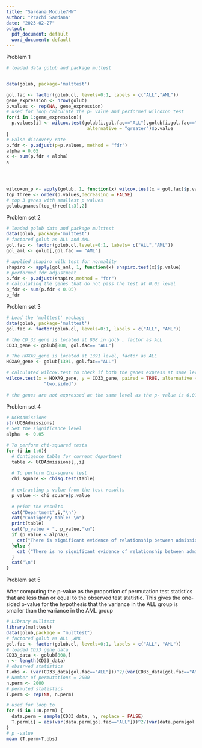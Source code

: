 ---
title: "Sardana_Module7HW"
author: "Prachi Sardana"
date: "2023-02-27"
output:
  pdf_document: default
  word_document: default
---
Problem 1


```{r}

# loaded data golub and package multest


data(golub, package='multtest')

gol.fac <- factor(golub.cl, levels=0:1, labels = c("ALL","AML"))
gene_expression <- nrow(golub)
p.values <- rep(NA, gene_expression)
# used for loop calculate the p- value and performed wilcoxon test
for(i in 1:gene_expression){
  p.values[i] <- wilcox.test(golub[i,gol.fac=="ALL"],golub[i,gol.fac=="AML"], paired = FALSE, 
                              alternative = "greater")$p.value
}
# False discovery rate
p.fdr <- p.adjust(p=p.values, method = "fdr")
alpha = 0.05
x <- sum(p.fdr < alpha)
x
 



wilcoxon_p <- apply(golub, 1, function(x) wilcox.test(x ~ gol.fac)$p.value)
top_three <- order(p.values,decreasing = FALSE)
# top 3 genes with smallest p values
golub.gnames[top_three[1:3],2]

```

Problem set 2

```{r}
# loaded golub data and package multtest
data(golub, package='multtest')
# factored golub as ALL and AML
gol.fac <- factor(golub.cl,levels=0:1, labels= c("ALL","AML"))
gol_aml <- golub[,gol.fac == "AML"]

# applied shapiro wilk test for normality
shapiro <- apply(gol_aml, 1, function(x) shapiro.test(x)$p.value)
# performed fdr adjustment
p.fdr <- p.adjust(shapiro,method = "fdr")
# calculating the genes that do not pass the test at 0.05 level
p_fdr <- sum(p.fdr < 0.05)
p_fdr


```

Problem set 3

```{r}
# Load the 'multtest' package
data(golub, package='multtest')
gol.fac <- factor(golub.cl, levels=0:1, labels = c("ALL", "AML"))

# the CD_33 gene is located at 808 in golb , factor as ALL
CD33_gene <- golub[808, gol.fac== "ALL"]

# The HOXA9_gene is located at 1391 level, factor as ALL
HOXA9_gene <- golub[1391, gol.fac=="ALL"]

# calculated wilcox.test to check if both the genes express at same level.
wilcox.test(x = HOXA9_gene, y = CD33_gene, paired = TRUE, alternative = 
              "two.sided")
                    
# the genes are not expressed at the same level as the p- value is 0.01242


```

Problem set 4 

```{r}
# UCBAdmissions
str(UCBAdmissions)
# Set the significance level
alpha  <- 0.05

# To perform chi-squared tests
for (i in 1:6){
  # Contigence table for current department
  table <- UCBAdmissions[,,i]
  
  # To perform Chi-square test
  chi_square <- chisq.test(table)
  
  # extracting p value from the test results
  p_value <- chi_square$p.value
  
  # print the results
  cat("Department",i,"\n")
  cat("Contigency table: \n")
  print(table)
  cat("p_value = ", p_value,"\n")
  if (p_value < alpha){
    cat("There is significant evidence of relationship between admission decision and gender department",i,"\n")
  }else {
    cat ("There is no significant evidence of relationship between admission decision and gender department",i,"\n")
  }
  cat("\n")
}

```

Problem set 5

After computing the p-value as the proportion of permutation test statistics that are less than or equal to the observed test statistic. This gives the one-sided p-value for the hypothesis that the variance in the ALL group is smaller than the variance in the AML group

```{r}
# Library mulltest
library(multtest)
data(golub,package = "multtest")
# factored golub as ALL ,AML
gol.fac <- factor(golub.cl, levels=0:1, labels = c("ALL", "AML"))
# loaded CD33 gene data 
CD33_data <- golub[808,]
n <- length(CD33_data)
# observed statistics
T.obs <- (var(CD33_data[gol.fac=="ALL"]))^2/(var(CD33_data[gol.fac=="AML"]))^2
# Number of permutations = 2000
n.perm <- 2000
# permuted statistics
T.perm <- rep(NA, n.perm)

# used for loop to 
for (i in 1:n.perm) {
  data.perm = sample(CD33_data, n, replace = FALSE)
  T.perm[i] = abs(var(data.perm[gol.fac=="ALL"]))^2/(var(data.perm[gol.fac=="AML"]))^2
}
# p -value 
mean (T.perm<T.obs)

```